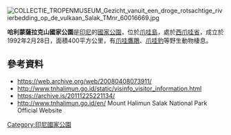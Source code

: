 {{No footnotes|time=2021-04-09T03:15:43+00:00}}
[[Image:COLLECTIE_TROPENMUSEUM_Gezicht_vanuit_een_droge_rotsachtige_rivierbedding_op_de_vulkaan_Salak_TMnr_60016669.jpg|right]]
{{coord|6|48|S|106|29|E|display=title}}

'''哈利蒙薩拉克山國家公園'''是[[印尼|印尼]]的[[國家公園|國家公園]]，位於[[爪哇島|爪哇島]]，處於[[西爪哇省|西爪哇省]]，成立於1992年2月28日，面積400平方公里，有[[爪哇鷹鵰|爪哇鷹鵰]]、[[爪哇豹|爪哇豹]]等野生動物棲息。

==參考資料==
* https://web.archive.org/web/20080408073911/
* http://www.tnhalimun.go.id/static/visinfo_visitor_information.html{{Wayback|url=http://www.tnhalimun.go.id/static/visinfo_visitor_information.html |date=20080408073911 }}
* https://archive.is/20111225221134/
* http://www.tnhalimun.go.id/en/{{Webarchive|url=https://archive.is/20111225221134/http://www.tnhalimun.go.id/en/ |date=2011-12-25 }} Mount Halimun Salak National Park Official Website

{{Indonesia-geo-stub}}
[[Category:印尼國家公園|Category:印尼國家公園]]